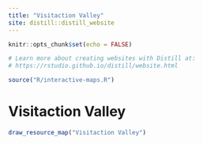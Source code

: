 ```yaml
---
title: "Visitaction Valley"
site: distill::distill_website
---
```


  ```r
knitr::opts_chunk$set(echo = FALSE)

# Learn more about creating websites with Distill at:
# https://rstudio.github.io/distill/website.html

```



```r
source("R/interactive-maps.R")
```



<div class="mt-16 mb-4">
  <h1 class="text-4xl font-bold mb-4">Visitaction Valley</h1>
  </div>







```r
draw_resource_map("Visitaction Valley")
```
